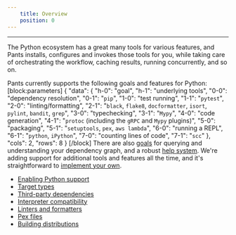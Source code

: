 ```yaml
---
    title: Overview
    position: 0
---
```




---

The Python ecosystem has a great many tools for various features, and Pants installs, configures and invokes those tools for you, while taking care of orchestrating the workflow, caching results, running concurrently, and so on.

Pants currently supports the following goals and features for Python:
[block:parameters]
{
  "data": {
    "h-0": "goal",
    "h-1": "underlying tools",
    "0-0": "dependency resolution",
    "0-1": "`pip`",
    "1-0": "test running",
    "1-1": "`pytest`",
    "2-0": "linting/formatting",
    "2-1": "`black`, `flake8`, `docformatter`, `isort`, `pylint`, `bandit`, `grep`",
    "3-0": "typechecking",
    "3-1": "`Mypy`",
    "4-0": "code generation",
    "4-1": "`protoc` (including the `gRPC` and `Mypy` plugins)",
    "5-0": "packaging",
    "5-1": "`setuptools`, `pex`, `aws lambda`",
    "6-0": "running a REPL",
    "6-1": "`python`, `iPython`",
    "7-0": "counting lines of code",
    "7-1": "`scc`"
  },
  "cols": 2,
  "rows": 8
}
[/block]
There are also [goals](https://www.pantsbuild.org/docs/project-introspection) for querying and understanding your dependency graph, and a robust [help system](https://www.pantsbuild.org/docs/command-line-help).  We're adding support for additional tools and features all the time, and it's straightforward to [implement your own](https://www.pantsbuild.org/docs/plugins-overview). 

- [Enabling Python support](doc:python-backend) 
- [Target types](doc:python-target-types) 
- [Third-party dependencies](doc:python-third-party-dependencies) 
- [Interpreter compatibility](doc:python-interpreter-compatibility) 
- [Linters and formatters](doc:python-linters-and-formatters) 
- [Pex files](doc:pex-files) 
- [Building distributions](doc:python-distributions)
